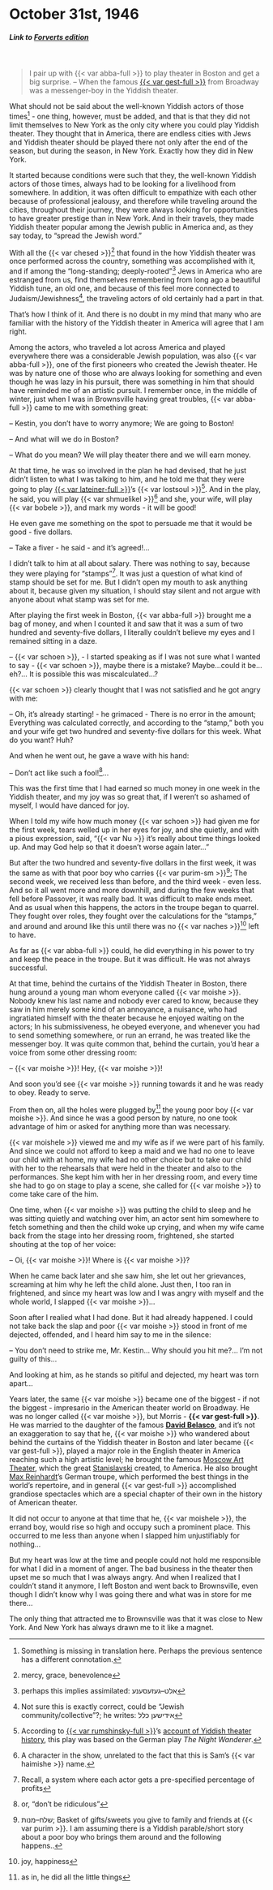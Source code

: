 # October 31st, 1946

##### _Link to [Forverts edition](https://www.nli.org.il/en/newspapers/frw/1946/10/31/01/)_ {.unnumbered}

<br>

> I pair up with {{< var abba-full >}} to play theater in Boston and get a big surprise. -- When the famous [{{< var gest-full >}}](https://en.wikipedia.org/wiki/Morris_Gest) from Broadway was a messenger-boy in the Yiddish theater.


What should not be said about the well-known Yiddish actors of those times^[Something is missing in translation here. Perhaps the previous sentence has a different connotation.] - one thing, however, must be added, and that is that they did not limit themselves to New York as the only city where you could play Yiddish theater. They thought that in America, there are endless cities with Jews and Yiddish theater should be played there not only after the end of the season, but during the season, in New York. Exactly how they did in New York.


It started because conditions were such that they, the well-known Yiddish actors of those times, always had to be looking for a livelihood from somewhere. In addition, it was often difficult to empathize with each other because of professional jealousy, and therefore while traveling around the cities, throughout their journey, they were always looking for opportunities to have greater prestige than in New York. And in their travels, they made Yiddish theater popular among the Jewish public in America and, as they say today, to "spread the Jewish word."

With all the {{< var chesed >}}^[mercy, grace, benevolence] that found in the how Yiddish theater was once performed across the country, something was accomplished with it, and if among the "long-standing; deeply-rooted"^[perhaps this implies assimilated: אלט–געזעסענע] Jews in America who are estranged from us, find themselves remembering from long ago a beautiful Yiddish tune, an old one, and because of this feel more connected to Judaism/Jewishness^[Not sure this is exactly correct, could be "Jewish community/collective"?; he writes: אידישען כלל], the traveling actors of old certainly had a part in that.

That's how I think of it. And there is no doubt in my mind that many who are familiar with the history of the Yiddish theater in America will agree that I am right.

Among the actors, who traveled a lot across America and played everywhere there was a considerable Jewish population, was also {{< var abba-full >}}, one of the first pioneers who created the Jewish theater. He was by nature one of those who are always looking for something and even though he was lazy in his pursuit, there was something in him that should have reminded me of an artistic pursuit.
I remember once, in the middle of winter, just when I was in Brownsville having great troubles, {{< var abba-full >}} came to me with something great:

-- Kestin, you don't have to worry anymore; We are going to Boston!

-- And what will we do in Boston?

-- What do you mean? We will play theater there and we will earn money.

At that time, he was so involved in the plan he had devised, that he just didn't listen to what I was talking to him, and he told me that they were going to play [{{< var lateiner-full >}}](https://en.wikipedia.org/wiki/Joseph_Lateiner)'s {{< var lostsoul >}}^[According to [{{< var rumshinsky-full >}}](https://en.wikipedia.org/wiki/Joseph_Rumshinsky)'s [account of Yiddish theater history](https://www.moyt.org/exhibitions/rumshinsky/series/1952.12.08.htm), this play was based on the German play _The Night Wanderer_.]. And in the play, he said, you will play {{< var shmuelikel >}}^[A character in the show, unrelated to the fact that this is Sam's {{< var haimishe >}} name.] and she, your wife, will play {{< var bobele >}}, and mark my words - it will be good!

He even gave me something on the spot to persuade me that it would be good - five dollars.

-- Take a fiver - he said - and it's agreed!...


I didn't talk to him at all about salary. There was nothing to say, because they were playing for "stamps"^[Recall, a system where each actor gets a pre-specified percentage of profits]. It was just a question of what kind of stamp should be set for me. But I didn't open my mouth to ask anything about it, because given my situation, I should stay silent and not argue with anyone about what stamp was set for me.

After playing the first week in Boston, {{< var abba-full >}} brought me a bag of money, and when I counted it and saw that it was a sum of two hundred and seventy-five dollars, I literally couldn't believe my eyes and I remained sitting in a daze. 

-- {{< var schoen >}}, - I started speaking as if I was not sure what I wanted to say - {{< var schoen >}}, maybe there is a mistake? Maybe...could it be... eh?... It is possible this was miscalculated...?

{{< var schoen >}} clearly thought that I was not satisfied and he got angry with me:

-- Oh, it's already starting! - he grimaced - There is no error in the amount; Everything was calculated correctly, and according to the "stamp," both you and your wife get two hundred and seventy-five dollars for this week. What do you want? Huh?

And when he went out, he gave a wave with his hand:

-- Don't act like such a fool!^[or, "don't be ridiculous"]...

This was the first time that I had earned so much money in one week in the Yiddish theater, and my joy was so great that, if I weren't so ashamed of myself, I would have danced for joy.

When I told my wife how much money {{< var schoen >}} had given me for the first week, tears welled up in her eyes for joy, and she quietly, and with a pious expression, said, "{{< var Nu >}} it's really about time things looked up. And may God help so that it doesn't worse again later..."

But after the two hundred and seventy-five dollars in the first week, it was the same as with that poor boy who carries {{< var purim-sm >}}^[שלח–מנות; Basket of gifts/sweets you give to family and friends at {{< var purim >}}. I am assuming there is a Yiddish parable/short story about a poor boy who brings them around and the following happens..]; The second week, we received less than before, and the third week - even less. And so it all went more and more downhill, and during the few weeks that fell before Passover, it was really bad. It was difficult to make ends meet. And as usual when this happens, the actors in the troupe began to quarrel. They fought over roles, they fought over the calculations for the "stamps," and around and around like this until there was no {{< var naches >}}^[joy, happiness] left to have.

As far as {{< var abba-full >}} could, he did everything in his power to try and keep the peace in the troupe. But it was difficult. He was not always successful.

At that time, behind the curtains of the Yiddish Theater in Boston, there hung around a young man whom everyone called {{< var moishe >}}. Nobody knew his last name and nobody ever cared to know, because they saw in him merely some kind of an annoyance, a nuisance, who had ingratiated himself with the theater because he enjoyed waiting on the actors; In his submissiveness, he obeyed everyone, and whenever you had to send something somewhere, or run an errand, he was treated like the messenger boy. It was quite common that, behind the curtain, you'd hear a voice from some other dressing room:

-- {{< var moishe >}}! Hey, {{< var moishe >}}!

And soon you'd see {{< var moishe >}} running towards it and he was ready to obey. Ready to serve.

From then on, all the holes were plugged by^[as in, he did all the little things] the young poor boy {{< var moishe >}}. And since he was a good person by nature, no one took advantage of him or asked for anything more than was necessary.

{{< var moishele >}} viewed me and my wife as if we were part of his family. And since we could not afford to keep a maid and we had no one to leave our child with at home, my wife had no other choice but to take our child with her to the rehearsals that were held in the theater and also to the performances. She kept him with her in her dressing room, and every time she had to go on stage to play a scene, she called for {{< var moishe >}} to come take care of the him.

One time, when {{< var moishe >}} was putting the child to sleep and he was sitting quietly and watching over him, an actor sent him somewhere to fetch something and then the child woke up crying, and when my wife came back from the stage into her dressing room, frightened, she started shouting at the top of her voice:

-- Oi, {{< var moishe >}}! Where is {{< var moishe >}}?


When he came back later and she saw him, she let out her grievances, screaming at him why he left the child alone. Just then, I too ran in frightened, and since my heart was low and I was angry with myself and the whole world, I slapped {{< var moishe >}}...

Soon after I realied what I had done. But it had already happened. I could not take back the slap and poor {{< var moishe >}} stood in front of me dejected, offended, and I heard him say to me in the silence:

-- You don't need to strike me, Mr. Kestin... Why should you hit me?... I'm not guilty of this...

And looking at him, as he stands so pitiful and dejected, my heart was torn apart... 

Years later, the same {{< var moishe >}} became one of the biggest - if not the biggest - impresario in the American theater world on Broadway. He was no longer called {{< var moishe >}}, but Morris - **{{< var gest-full >}}**. He was married to the daughter of the famous [**David Belasco**](https://en.wikipedia.org/wiki/David_Belasco), and it's not an exaggeration to say that he, {{< var moishe >}} who wandered about behind the curtains of the Yiddish theater in Boston and later became {{< var gest-full >}}, played a major role in the English theater in America reaching such a high artistic level; he brought the famous [Moscow Art Theater](https://en.wikipedia.org/wiki/Moscow_Art_Theatre), which the great [Stanislavski](https://en.wikipedia.org/wiki/Konstantin_Stanislavski) created, to America. He also brought [Max Reinhardt](https://en.wikipedia.org/wiki/Max_Reinhardt)'s German troupe, which performed the best things in the world's repertoire, and in general {{< var gest-full >}} accomplished grandiose spectacles which are a special chapter of their own in the history of American theater. 

It did not occur to anyone at that time that he, {{< var moishele >}}, the errand boy, would rise so high and occupy such a prominent place. This occurred to me less than anyone when I slapped him unjustifiably for nothing...

But my heart was low at the time and people could not hold me responsible for what I did in a moment of anger. The bad business in the theater then upset me so much that I was always angry. And when I realized that I couldn't stand it anymore, I left Boston and went back to Brownsville, even though I didn't know why I was going there and what was in store for me there...

The only thing that attracted me to Brownsville was that it was close to New York. And New York has always drawn me to it like a magnet.

